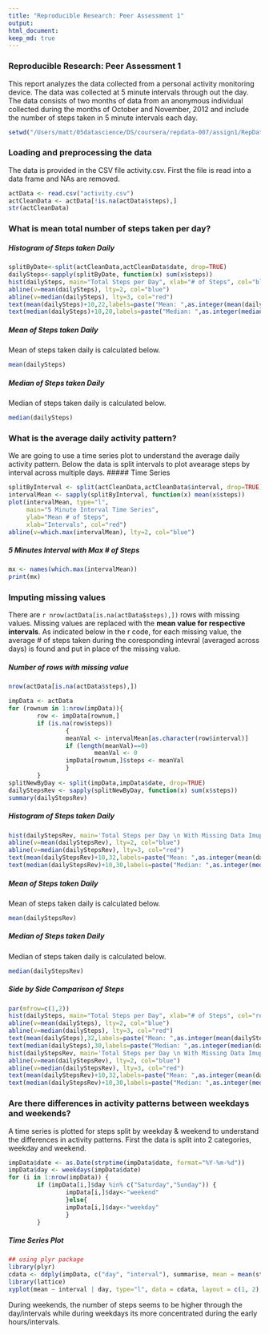 ```yaml
---
title: "Reproducible Research: Peer Assessment 1"
output: 
html_document:
keep_md: true
---
```

### Reproducible Research: Peer Assessment 1

This report analyzes the data collected from a personal activity monitoring device. The data was collected at 5 minute intervals through out the day. The data consists of two months of data from an anonymous individual collected during the months of October and November, 2012 and include the number of steps taken in 5 minute intervals each day.

```r
setwd("/Users/matt/05datascience/DS/coursera/repdata-007/assign1/RepData_PeerAssessment1")
```

### Loading and preprocessing the data

The data is provided in the CSV file activity.csv. First the file is read into a data frame and NAs are removed.

```r
actData <- read.csv("activity.csv")
actCleanData <- actData[!is.na(actData$steps),]
str(actCleanData)
```

### What is mean total number of steps taken per day?
##### Histogram of Steps taken Daily
```r
splitByDate<-split(actCleanData,actCleanData$date, drop=TRUE)  
dailySteps<-sapply(splitByDate, function(x) sum(x$steps))  
hist(dailySteps, main="Total Steps per Day", xlab="# of Steps", col="blue")
abline(v=mean(dailySteps), lty=2, col="blue")  
abline(v=median(dailySteps), lty=3, col="red")  
text(mean(dailySteps)+10,22,labels=paste("Mean: ",as.integer(mean(dailySteps))), pos=4, col="black")  
text(median(dailySteps)+10,20,labels=paste("Median: ",as.integer(median(dailySteps))), pos=4, col="black")  
```

##### Mean of Steps taken Daily
Mean of steps taken daily is calculated below.
```r
mean(dailySteps)                
```

##### Median of Steps taken Daily
Median of steps taken daily is calculated below.
```r
median(dailySteps)                    
```

### What is the average daily activity pattern?

We are going to use a time series plot to understand the average daily activity pattern. Below the data is split intervals to plot avearage steps by interval across multiple days.
##### Time Series
```r
splitByInterval <- split(actCleanData,actCleanData$interval, drop=TRUE)     
intervalMean <- sapply(splitByInterval, function(x) mean(x$steps))
plot(intervalMean, type="l",  
     main="5 Minute Interval Time Series", 
     ylab="Mean # of Steps", 
     xlab="Intervals", col="red")                          
abline(v=which.max(intervalMean), lty=2, col="blue")                   
```

##### 5 Minutes Interval with Max # of Steps 

```r
mx <- names(which.max(intervalMean))
print(mx)
```

### Imputing missing values

There are `r nrow(actData[is.na(actData$steps),])` rows with missing values. Missing values are replaced with the **mean value for respective intervals**. As indicated below in the r code, for each missing value, the average # of steps taken during the coresponding intevral (averaged across days) is found and put in place of the missing value.

##### Number of rows with missing value
```r
nrow(actData[is.na(actData$steps),])
```

```r
impData <- actData
for (rownum in 1:nrow(impData)){
        row <- impData[rownum,]
        if (is.na(row$steps))
                {
                meanVal <- intervalMean[as.character(row$interval)]
                if (length(meanVal)==0)
                        meanVal <- 0
                impData[rownum,]$steps <- meanVal
                } 
        }
splitNewByDay <- split(impData,impData$date, drop=TRUE)                  
dailyStepsRev <- sapply(splitNewByDay, function(x) sum(x$steps))   
summary(dailyStepsRev)
```

##### Histogram of Steps taken Daily
```r
hist(dailyStepsRev, main='Total Steps per Day \n With Missing Data Imupted', xlab="# of Steps", col="blue")
abline(v=mean(dailyStepsRev), lty=2, col="blue")  
abline(v=median(dailyStepsRev), lty=3, col="red")  
text(mean(dailyStepsRev)+10,32,labels=paste("Mean: ",as.integer(mean(dailyStepsRev))), pos=4, col="black")  
text(median(dailyStepsRev)+10,30,labels=paste("Median: ",as.integer(median(dailyStepsRev))), pos=4, col="black")  
```

##### Mean of Steps taken Daily
Mean of steps taken daily is calculated below.
```r
mean(dailyStepsRev)                
```
##### Median of Steps taken Daily
Median of steps taken daily is calculated below.
```r
median(dailyStepsRev)                    
```
##### Side by Side Comparison of Steps
```r
par(mfrow=c(1,2))
hist(dailySteps, main="Total Steps per Day", xlab="# of Steps", col="red", ylim=c(0,35))
abline(v=mean(dailySteps), lty=2, col="blue")  
abline(v=median(dailySteps), lty=3, col="red")  
text(mean(dailySteps),32,labels=paste("Mean: ",as.integer(mean(dailySteps))), pos=4, col="black")  
text(median(dailySteps),30,labels=paste("Median: ",as.integer(median(dailySteps))), pos=4, col="black")  
hist(dailyStepsRev, main='Total Steps per Day \n With Missing Data Imupted', xlab="# of Steps", col="red")
abline(v=mean(dailyStepsRev), lty=2, col="blue")  
abline(v=median(dailyStepsRev), lty=3, col="red")  
text(mean(dailyStepsRev)+10,32,labels=paste("Mean: ",as.integer(mean(dailyStepsRev))), pos=4, col="black")  
text(median(dailyStepsRev)+10,30,labels=paste("Median: ",as.integer(median(dailyStepsRev))), pos=4, col="black")  
```

### Are there differences in activity patterns between weekdays and weekends?

A time series is plotted for steps split by weekday & weekend to understand the differences in activity patterns. First the data is split into 2 categories, weekday and weekend.

```r
impData$date <- as.Date(strptime(impData$date, format="%Y-%m-%d"))
impData$day <- weekdays(impData$date)
for (i in 1:nrow(impData)) {
        if (impData[i,]$day %in% c("Saturday","Sunday")) { 
                impData[i,]$day<-"weekend"  
                }else{
                impData[i,]$day<-"weekday" 
                }
        }
```

##### Time Series Plot
```r
## using plyr package
library(plyr)
cdata <- ddply(impData, c("day", "interval"), summarise, mean = mean(steps) )
library(lattice)
xyplot(mean ~ interval | day, type="l", data = cdata, layout = c(1, 2), xlab="Intervals", ylab="Average Steps", main="Average steps taken during weekdays and weekends")
```

During weekends, the number of steps seems to be higher through the day/intervals while during weekdays its more concentrated during the early hours/intervals.